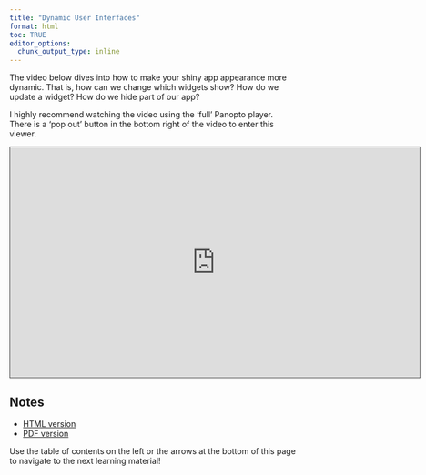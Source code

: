 ```yaml
---
title: "Dynamic User Interfaces"
format: html
toc: TRUE
editor_options: 
  chunk_output_type: inline
---
```


The video below dives into how to make your shiny app appearance more dynamic. That is, how can we change which widgets show? How do we update a widget? How do we hide part of our app?

I highly recommend watching the video using the 'full' Panopto player. There is a 'pop out' button in the bottom right of the video to enter this viewer.

```{=html}
<iframe src="https://ncsu.hosted.panopto.com/Panopto/Pages/Embed.aspx?id=1c36f453-a56d-46c2-9e92-b20d00d429e1&autoplay=false&offerviewer=true&showtitle=true&showbrand=true&captions=false&interactivity=all" height="405" width="720" style="border: 1px solid #464646;" allowfullscreen allow="autoplay" aria-label="Panopto Embedded Video Player" aria-description="39 - Dynamic UIs" ></iframe>
```

## Notes

- <a href = "39-RShiny_Dynamic_UI.html" target = "_blank">HTML version</a>
- <a href = "PDFs/39-RShiny_Dynamic_UI.pdf" target = "_blank">PDF version</a>

Use the table of contents on the left or the arrows at the bottom of this page to navigate to the next learning material!